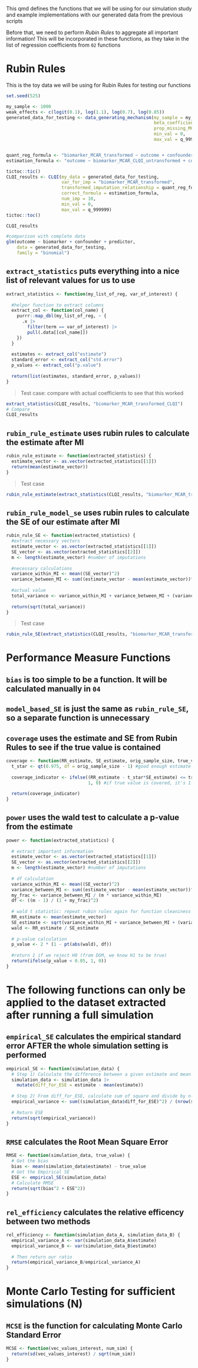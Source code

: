 
This qmd defines the functions that we will be using for our simulation study and example implementations with our generated data from the previous scripts

Before that, we need to perform *Rubin Rules* to aggregate all important information!
This will be incorporated in these functions, as they take in the list of regression coefficients from `02` functions

# Rubin Rules

This is the toy data we will be using for Rubin Rules for testing our functions

```r
set.seed(525)

my_sample <- 1000
weak_effects <- c(logit(0.1), log(1.1), log(0.7), log(0.85))
generated_data_for_testing <- data_generating_mechanism(my_sample = my_sample,
                                                        beta_coefficients = weak_effects,
                                                        prop_missing_MCAR = 0.3,
                                                        min_val = 0,
                                                        max_val = q_999999)


quant_reg_formula <- "biomarker_MCAR_transformed ~ outcome + confounder + predictor"
estimation_formula <- "outcome ~ biomarker_MCAR_CLQI_untransformed + confounder + predictor"

tictoc::tic()
CLQI_results <- CLQI(my_data = generated_data_for_testing, 
                     var_for_imp = "biomarker_MCAR_transformed",
                     transformed_imputation_relationship = quant_reg_formula, 
                     correct_formula = estimation_formula, 
                     num_imp = 10,
                     min_val = 0,
                     max_val = q_999999)
tictoc::toc()

CLQI_results

#comparison with complete data
glm(outcome ~ biomarker + confounder + predictor,
    data = generated_data_for_testing,
    family = "binomial")
```

## `extract_statistics` puts everything into a nice list of relevant values for us to use

```r
extract_statistics <- function(my_list_of_reg, var_of_interest) {
  
  #helper function to extract columns
  extract_col <- function(col_name) {
    purrr::map_dbl(my_list_of_reg, ~ {
      .x |> 
        filter(term == var_of_interest) |> 
        pull(.data[[col_name]])
    })
  }
  
  estimates <- extract_col("estimate")
  standard_error <- extract_col("std.error")
  p_values <- extract_col("p.value")
  
  return(list(estimates, standard_error, p_values))
}
```

> Test case: compare with actual coefficients to see that this worked

```r
extract_statistics(CLQI_results, "biomarker_MCAR_transformed_CLQI")
# Compare
CLQI_results
```

## `rubin_rule_estimate` uses rubin rules to calculate the estimate after MI

```r
rubin_rule_estimate <- function(extracted_statistics) {
  estimate_vector <- as.vector(extracted_statistics[[1]])
  return(mean(estimate_vector))
}
```

> Test case

```r
rubin_rule_estimate(extract_statistics(CLQI_results, "biomarker_MCAR_transformed_CLQI"))
```

## `rubin_rule_model_se` uses rubin rules to calculate the SE of our estimate after MI

```r
rubin_rule_SE <- function(extracted_statistics) {
  #extract necessary vectors
  estimate_vector <- as.vector(extracted_statistics[[1]])
  SE_vector <- as.vector(extracted_statistics[[2]])
  m <- length(estimate_vector) #number of imputations
  
  #necessary calculations
  variance_within_MI <- mean((SE_vector)^2)
  variance_between_MI <- sum((estimate_vector - mean(estimate_vector))^2) / (m - 1)
  
  #actual value
  total_variance <- variance_within_MI + variance_between_MI + (variance_between_MI / m)
  
  return(sqrt(total_variance))
}
```

> Test case

```r
rubin_rule_SE(extract_statistics(CLQI_results, "biomarker_MCAR_transformed_CLQI"))
```

# Performance Measure Functions

## `bias` is too simple to be a function. It will be calculated manually in `04`

## `model_based_SE` is just the same as `rubin_rule_SE`, so a separate function is unnecessary

## `coverage` uses the estimate and SE from Rubin Rules to see if the true value is contained

```r
coverage <- function(RR_estimate, SE_estimate, orig_sample_size, true_value) {
  t_star <- qt(0.975, df = orig_sample_size - 1) #good enough estimate
  
  coverage_indicator <- ifelse((RR_estimate - t_star*SE_estimate) <= true_value & true_value <= (RR_estimate + t_star*SE_estimate),
                               1, 0) #if true value is covered, it's 1. 
  
  return(coverage_indicator)
}
```

## `power` uses the wald test to calculate a p-value from the estimate

```r
power <- function(extracted_statistics) {
  
  # extract important information
  estimate_vector <- as.vector(extracted_statistics[[1]])
  SE_vector <- as.vector(extracted_statistics[[2]])
  m <- length(estimate_vector) #number of imputations
  
  # df calculation
  variance_within_MI <- mean((SE_vector)^2)
  variance_between_MI <- sum((estimate_vector - mean(estimate_vector))^2) / (m - 1)
  my_frac <- variance_between_MI / (m * variance_within_MI)
  df <- ((m - 1) / (1 + my_frac)^2) 
  
  # wald t statistic: repeat rubin rules again for function cleaniness
  RR_estimate <- mean(estimate_vector)
  SE_estimate <- sqrt(variance_within_MI + variance_between_MI + (variance_between_MI / m))
  wald <- RR_estimate / SE_estimate
  
  # p-value calculation
  p_value <- 2 * (1 - pt(abs(wald), df))
  
  #return 1 if we reject H0 (from DGM, we know H1 to be true)
  return(ifelse(p_value < 0.05, 1, 0))
}
```

# The following functions can only be applied to the dataset extracted after running a full simulation

## `empirical_SE` calculates the empirical standard error AFTER the whole simulation setting is performed

```r
empirical_SE <- function(simulation_data) {
  # Step 1) Calculate the difference between a given estimate and mean of the estimate
  simulation_data <- simulation_data |>
    mutate(diff_for_ESE = estimate - mean(estimate)) 
  
  # Step 2) From diff_for_ESE, calculate sum of square and divide by n-1
  empirical_variance <- sum((simulation_data$diff_for_ESE)^2) / (nrow(simulation_data) - 1)
  
  # Return ESE
  return(sqrt(empirical_variance))
}
```

## `RMSE` calculates the Root Mean Square Error

```r
RMSE <- function(simulation_data, true_value) {
  # Get the bias
  bias <- mean(simulation_data$estimate) - true_value
  # Get the Empirical SE
  ESE <- empirical_SE(simulation_data)
  # Calculate RMSE
  return(sqrt(bias^2 + ESE^2))
}
```

## `rel_efficiency` calculates the relative efficency between two methods

```r
rel_efficiency <- function(simulation_data_A, simulation_data_B) {
  empirical_variance_A <- var(simulation_data_A$estimate)
  empirical_variance_B <- var(simulation_data_B$estimate)
  
  # Then return our ratio
  return(empirical_variance_B/empirical_variance_A)
}
```

# Monte Carlo Testing for sufficient simulations (N)

## `MCSE` is the function for calculating Monte Carlo Standard Error

```r
MCSE <- function(vec_values_interest, num_sim) {
  return(sd(vec_values_interest) / sqrt(num_sim))
}
```